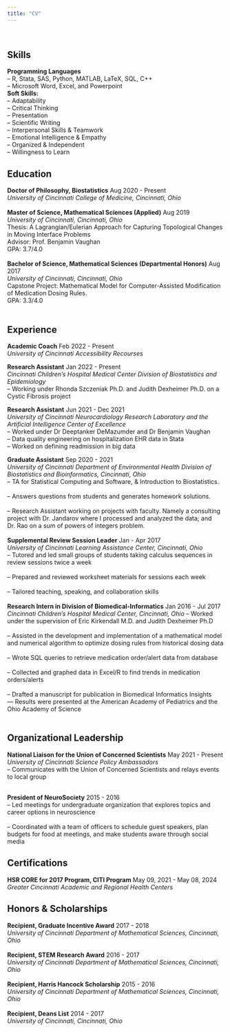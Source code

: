 ---
title: "CV"
---


<br>

## Skills <br>
**Programming Languages** <br>
-- R, Stata, SAS, Python, MATLAB, LaTeX, SQL, C++ <br>
-- Microsoft Word, Excel, and Powerpoint <br>
**Soft Skills:** <br>
-- Adaptability <br>
-- Critical Thinking <br>
-- Presentation <br>
-- Scientific Writing <br>
-- Interpersonal Skills & Teamwork <br>
-- Emotional Intelligence & Empathy <br>
-- Organized & Independent <br>
-- Willingness to Learn <br>

## Education <br>
**Doctor of Philosophy, Biostatistics**   Aug 2020 - Present <br>
*University of Cincinnati College of Medicine, Cincinnati, Ohio* <br>
<br>
**Master of Science, Mathematical Sciences (Applied)**   Aug 2019 <br>
*University of Cincinnati, Cincinnati, Ohio* <br>
Thesis: A Lagrangian/Eulerian Approach for Capturing Topological Changes in Moving Interface Problems <br>
Advisor: Prof. Benjamin Vaughan <br>
GPA: 3.7/4.0 <br>
<br>
**Bachelor of Science, Mathematical Sciences (Departmental Honors)**   Aug 2017 <br>
*University of Cincinnati, Cincinnati, Ohio* <br>
Capstone Project: Mathematical Model for Computer-Assisted Modification of Medication Dosing Rules. <br>
GPA: 3.3/4.0 <br>
<br>

## Experience <br>

**Academic Coach** Feb 2022 - Present <br>
*University of Cincinnati Accessibility Recourses* <br>

**Research Assistant**  Jan 2022 - Present <br>
*Cincinnati Children's Hospital Medical Center Division of Biostatistics and Epidemiology* <br>
-- Working under Rhonda Szczeniak Ph.D. and Judith Dexheimer Ph.D. on a Cystic Fibrosis project <br>

**Research Assistant**   Jun 2021 - Dec 2021 <br>
*University of Cincinnati Neurocardiology Research Laboratory and the Artificial Intelligence Center of Excellence* <br>
-- Worked under Dr Deeptanker DeMazumder and Dr Benjamin Vaughan <br>
-- Data quality engineering on hospitalization EHR data in Stata <br>
-- Worked on defining readmission in big data <br>

**Graduate Assistant**   Sep 2020 - 2021 <br>
*University of Cincinnati Department of Environmental Health Division of Biostatistics and Bioinformatics, Cincinnati, Ohio* <br>
  -- TA for Statistical Computing and Software, & Introduction to Biostatistics. <br>
  <br>
  -- Answers questions from students and generates homework solutions. <br>
  <br>
  -- Research Assistant working on projects with faculty. Namely a consulting project with Dr. Jandarov where I           processed and analyzed the data; and Dr. Rao on a sum of powers of integers problem.<br>
<br>
**Supplemental Review Session Leader**   Jan - Apr 2017 <br>
*University of Cincinnati Learning Assistance Center, Cincinnati, Ohio* <br>
  -- Tutored and led small groups of students taking calculus sequences in review sessions twice a week <br>
<br>
	-- Prepared and reviewed worksheet materials for sessions each week <br>
<br>
	-- Tailored teaching, speaking, and collaboration skills <br>
<br>
**Research Intern in Division of Biomedical-Informatics**   Jan 2016 - Jul 2017 <br>
*Cincinnati Children’s Hospital Medical Center, Cincinnati, Ohio*
  -- Worked under the supervision of Eric Kirkendall M.D. and Judith Dexheimer Ph.D <br>
<br>
	-- Assisted in the development and implementation of a mathematical model and numerical algorithm to optimize dosing rules from historical dosing data <br>
<br>
	-- Wrote SQL queries to retrieve medication order/alert data from database <br>
<br>
  -- Collected and graphed data in Excel/R to find trends in medication orders/alerts <br>
<br>
	-- Drafted a manuscript for publication in Biomedical Informatics Insights <br>
	   --- Results were presented at the American Academy of Pediatrics and the Ohio Academy of Science <br>
<br>


## Organizational Leadership <br>
**National Liaison for the Union of Concerned Scientists**   May 2021 - Present <br>
*University of Cincinnati Science Policy Ambassadors* <br>
-- Communicates with the Union of Concerned Scientists and relays events to local group <br>
<br>

**President of NeuroSociety**   2015 - 2016 <br>
	-- Led meetings for undergraduate organization that explores topics and career options in neuroscience <br>
<br>
	-- Coordinated with a team of officers to schedule guest speakers, plan budgets for food at meetings, and make students aware through social media <br>

## Certifications <br>
**HSR CORE for 2017 Program, CITI Program** May 09, 2021 - May 08, 2024 <br>
*Greater Cincinnati Academic and Regional Health Centers* <br>

## Honors & Scholarships <br>
**Recipient, Graduate Incentive Award**   2017 - 2018 <br>
*University of Cincinnati Department of Mathematical Sciences, Cincinnati, Ohio* <br>
<br>
**Recipient, STEM Research Award**   2016 - 2017 <br>
*University of Cincinnati Department of Mathematical Sciences, Cincinnati, Ohio* <br>
<br>
**Recipient, Harris Hancock Scholarship**   2015 - 2016 <br>
*University of Cincinnati Department of Mathematical Sciences, Cincinnati, Ohio* <br>
<br>
**Recipient, Deans List**   2014 - 2017 <br>
*University of Cincinnati, Cincinnati, Ohio* <br>
<br>